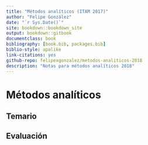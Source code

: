 ```yaml
--- 
title: "Métodos analíticos (ITAM 2017)"
author: "Felipe González"
date: "`r Sys.Date()`"
site: bookdown::bookdown_site
output: bookdown::gitbook
documentclass: book
bibliography: [book.bib, packages.bib]
biblio-style: apalike
link-citations: yes
github-repo: felipexgonzalez/metodos-analiticos-2018
description: "Notas para métodos analíticos 2018"
---
```


# Métodos analíticos

## Temario

## Evaluación


